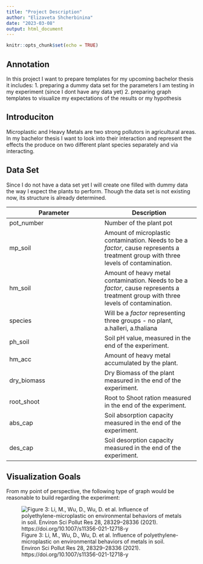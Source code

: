 ```yaml
---
title: "Project Description"
author: "Elizaveta Shcherbinina"
date: "2023-03-08"
output: html_document
---
```


```r
knitr::opts_chunk$set(echo = TRUE)
```

## Annotation
In this project I want to prepare templates for my upcoming bachelor thesis it includes: 
1. preparing a dummy data set for the parameters I am testing in my experiment (since I dont have any data yet)
2. preparing graph templates to visualize my expectations of the results or my hypothesis 

## Introduciton 
Microplastic and Heavy Metals are two strong pollutors in agricultural areas. In my bachelor thesis I want to look into their interaction and represent the effects the produce on two different plant species separately and via interacting. 

## Data Set 
Since I do not have a data set yet I will create one filled with dummy data the way I expect the plants to perform. Though the data set is not existing now, its structure is already determined. 

**Parameter**  | **Description**
------------- | -------------
pot_number  | Number of the plant pot 
mp_soil  | Amount of microplastic contamination. Needs to be a _factor_, cause represents a treatment group with three levels of contamination.
hm_soil  | Amount of heavy metal contamination. Needs to be a _factor_, cause represents a treatment group with three levels of contamination.
species  | Will be a _factor_ representing three groups - no plant, a.halleri, a.thaliana
ph_soil  | Soil pH value, measured in the end of the experiment. 
hm_acc  | Amount of heavy metal accumulated by the plant.
dry_biomass  | Dry Biomass of the plant measured in the end of the experiment.
root_shoot  | Root to Shoot ration measured in the end of the experiment. 
abs_cap | Soil absorption capacity measured in the end of the experiment. 
des_cap  | Soil desorption capacity measured in the end of the experiment. 

## Visualization Goals 
From my point of perspective, the following type of graph would be reasonable to build regarding the experiment: 

![Figure 3: Li, M., Wu, D., Wu, D. et al. Influence of polyethylene-microplastic on environmental behaviors of metals in soil. Environ Sci Pollut Res 28, 28329–28336 (2021). https://doi.org/10.1007/s11356-021-12718-y](/Users/elizavetashcherbinina/Desktop/R2.png)




